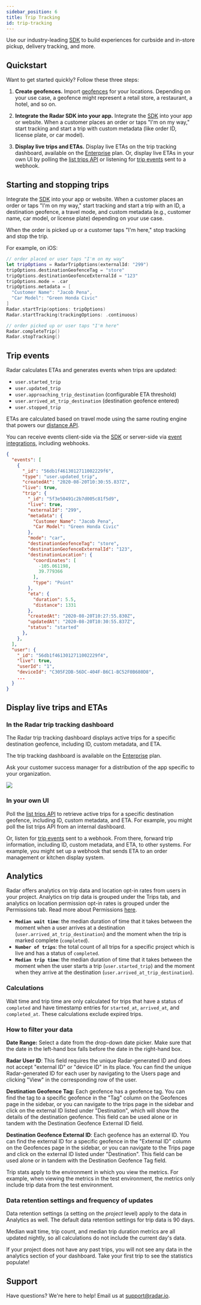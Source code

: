 ```yaml
---
sidebar_position: 6
title: Trip Tracking
id: trip-tracking
---
```


Use our industry-leading [SDK](/sdk) to build experiences for curbside and in-store pickup, delivery tracking, and more.

## Quickstart

Want to get started quickly? Follow these three steps:

1. **Create geofences.** Import [geofences](/geofences) for your locations. Depending on your use case, a geofence might represent a retail store, a restaurant, a hotel, and so on.

2. **Integrate the Radar SDK into your app.** Integrate the [SDK](/sdk) into your app or website. When a customer places an order or taps "I'm on my way," start tracking and start a trip with custom metadata (like order ID, license plate, or car model).

3. **Display live trips and ETAs.** Display live ETAs on the trip tracking dashboard, available on the [Enterprise](https://radar.io/pricing) plan. Or, display live ETAs in your own UI by polling the [list trips API](/api#list-trips) or listening for [trip events](/trip-tracking#trip-events) sent to a webhook.

## Starting and stopping trips

Integrate the [SDK](/sdk) into your app or website. When a customer places an order or taps "I'm on my way," start tracking and start a trip with an ID, a destination geofence, a travel mode, and custom metadata (e.g., customer name, car model, or license plate) depending on your use case.

When the order is picked up or a customer taps "I'm here," stop tracking and stop the trip.

For example, on iOS:

```swift
// order placed or user taps "I'm on my way"
let tripOptions = RadarTripOptions(externalId: "299")
tripOptions.destinationGeofenceTag = "store"
tripOptions.destinationGeofenceExternalId = "123"
tripOptions.mode = .car
tripOptions.metadata = [
  "Customer Name": "Jacob Pena",
  "Car Model": "Green Honda Civic"
]
Radar.startTrip(options: tripOptions)
Radar.startTracking(trackingOptions: .continuous)

// order picked up or user taps "I'm here"
Radar.completeTrip()
Radar.stopTracking()
```

## Trip events

Radar calculates ETAs and generates events when trips are updated:

- `user.started_trip`
- `user.updated_trip`
- `user.approaching_trip_destination` (configurable ETA threshold)
- `user.arrived_at_trip_destination` (destination geofence entered)
- `user.stopped_trip`

ETAs are calculated based on travel mode using the same routing engine that powers our [distance API](/api#distance).

You can receive events client-side via the [SDK](/sdk) or server-side via [event integrations](/integrations), including webhooks.

```json
{
  "events": [
    {
      "_id": "56db1f4613012711002229f6",
      "type": "user.updated_trip",
      "createdAt": "2020-08-20T10:30:55.837Z",
      "live": true,
      "trip": {
        "_id": "5f3e50491c2b7d005c81f5d9",
        "live": true,
        "externalId": "299",
        "metadata": {
          "Customer Name": "Jacob Pena",
          "Car Model": "Green Honda Civic"
        },
        "mode": "car",
        "destinationGeofenceTag": "store",
        "destinationGeofenceExternalId": "123",
        "destinationLocation": {
          "coordinates": [
            -105.061198,
            39.779366
          ],
          "type": "Point"
        },
        "eta": {
          "duration": 5.5,
          "distance": 1331
        },
        "createdAt": "2020-08-20T10:27:55.830Z",
        "updatedAt": "2020-08-20T10:30:55.837Z",
        "status": "started"
      },
    },
  ],
  "user": {
    "_id": "56db1f4613012711002229f4",
    "live": true,
    "userId": "1",
    "deviceId": "C305F2DB-56DC-404F-B6C1-BC52F0B680D8",
    ...
  }
}
```

## Display live trips and ETAs

### In the Radar trip tracking dashboard

The Radar trip tracking dashboard displays active trips for a specific destination geofence, including ID, custom metadata, and ETA.

The trip tracking dashboard is available on the [Enterprise](https://radar.io/pricing) plan.

Ask your customer success manager for a distribution of the app specific to your organization.

<img
  src="https://images.ctfassets.net/f2vbu16fzuly/38fY5fD4H47UGa4KZXHLib/989305812e9b35a741141b1fd9c3befa/tablet-view.gif"
  className="hero-image"
/>

### In your own UI

Poll the [list trips API](/api#list-trips) to retrieve active trips for a specific destination geofence, including ID, custom metadata, and ETA. For example, you might poll the list trips API from an internal dashboard.

Or, listen for [trip events](/trip-tracking#trip-events) sent to a webhook. From there, forward trip information, including ID, custom metadata, and ETA, to other systems. For example, you might set up a webhook that sends ETA to an order management or kitchen display system.

## Analytics

Radar offers analytics on trip data and location opt-in rates from users in your project. Analytics on trip data is grouped under the Trips tab, and analytics on location permission opt-in rates is grouped under the Permissions tab. Read more about Permissions [here](https://radar.io/documentation/faqs#location-permissions).

- **`Median wait time`**: the median duration of time that it takes between the moment when a user arrives at a destination (`user.arrived_at_trip_destination`) and the moment when the trip is marked complete (`completed`).
- **`Number of trips`**: the total count of all trips for a specific project which is live and has a status of `completed`.
- **`Median trip time`**: the median duration of time that it takes between the moment when the user starts a trip (`user.started_trip`) and the moment when they arrive at the destination (`user.arrived_at_trip_destination`).

### Calculations

Wait time and trip time are only calculated for trips that have a status of `completed` and have timestamp entries for `started_at`, `arrived_at`, and `completed_at`. These calculations exclude expired trips.

### How to filter your data

**Date Range:** Select a date from the drop-down date picker. Make sure that the date in the left-hand box falls before the date in the right-hand box.

**Radar User ID**: This field requires the unique Radar-generated ID and does not accept "external ID" or "device ID" in its place. You can find the unique Radar-generated ID for each user by navigating to the Users page and clicking "View" in the corresponding row of the user.

**Destination Geofence Tag:** Each geofence has a geofence tag. You can find the tag to a specific geofence in the "Tag" column on the Geofences page in the sidebar, or you can navigate to the trips page in the sidebar and click on the external ID listed under "Destination", which will show the details of the destination geofence. This field can be used alone or in tandem with the Destination Geofence External ID field.

**Destination Geofence External ID**: Each geofence has an external ID. You can find the external ID for a specific geofence in the "External ID" column on the Geofences page in the sidebar, or you can navigate to the Trips page and click on the external ID listed under "Destination". This field can be used alone or in tandem with the Destination Geofence Tag field.

Trip stats apply to the environment in which you view the metrics. For example, when viewing the metrics in the test environment, the metrics only include trip data from the test environment.

### Data retention settings and frequency of updates

Data retention settings (a setting on the *project* level) apply to the data in Analytics as well. The default data retention settings for trip data is 90 days.

Median wait time, trip count, and median trip duration metrics are all updated nightly, so all calculations do not include the current day's data.

If your project does not have any past trips, you will not see any data in the analytics section of your dashboard. Take your first trip to see the statistics populate!

## Support

Have questions? We're here to help! Email us at [support@radar.io](mailto:support@radar.io).
